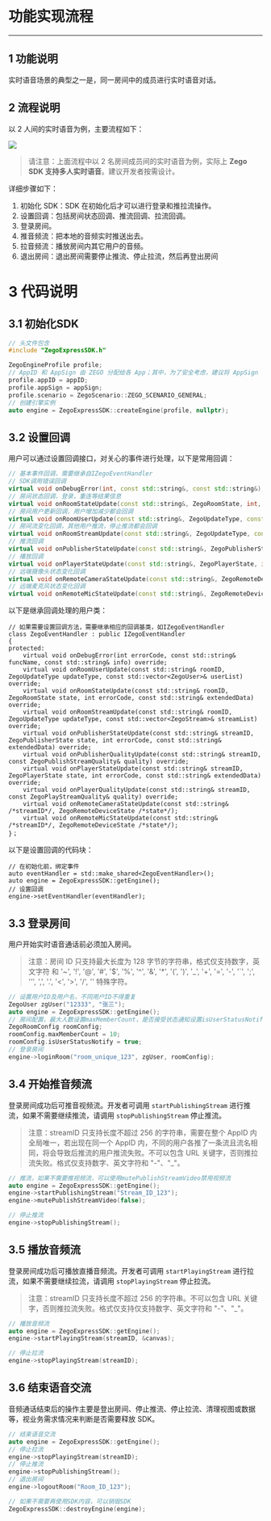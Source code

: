 # 功能实现流程
- - - 

## 1 功能说明
实时语音场景的典型之一是，同一房间中的成员进行实时语音对话。

## 2 流程说明
以 2 人间的实时语音为例，主要流程如下：

![](/Pics/iOS/Applications-InstantAudio/5-InstantAudio-Implementation/flow.png)

> 请注意：上面流程中以 2 名房间成员间的实时语音为例，实际上 **Zego SDK 支持多人实时语音**。建议开发者按需设计。

详细步骤如下：

1. 初始化 SDK：SDK 在初始化后才可以进行登录和推拉流操作。
2. 设置回调：包括房间状态回调、推流回调、拉流回调。
3. 登录房间。
4. 推音频流：把本地的音频实时推送出去。
5. 拉音频流：播放房间内其它用户的音频。
6. 退出房间：退出房间需要停止推流、停止拉流，然后再登出房间

# 3 代码说明
## 3.1 初始化SDK

```c++
// 头文件包含
#include "ZegoExpressSDK.h"

ZegoEngineProfile profile;
// AppID 和 AppSign 由 ZEGO 分配给各 App；其中，为了安全考虑，建议将 AppSign 存储在 App 的业务后台，需要使用时从后台获取
profile.appID = appID;
profile.appSign = appSign;
profile.scenario = ZegoScenario::ZEGO_SCENARIO_GENERAL;
// 创建引擎实例
auto engine = ZegoExpressSDK::createEngine(profile, nullptr);
```
## 3.2 设置回调

用户可以通过设置回调接口，对关心的事件进行处理，以下是常用回调：

```c++
// 基本事件回调，需要继承自IZegoEventHandler
// SDK调用错误回调
virtual void onDebugError(int, const std::string&, const std::string&);
// 房间状态回调，登录，重连等结果信息
virtual void onRoomStateUpdate(const std::string&, ZegoRoomState, int, const std::string&);
// 房间用户更新回调，用户增加减少都会回调
virtual void onRoomUserUpdate(const std::string&, ZegoUpdateType, const std::vector<ZegoUser>&);
// 房间流变化回调，其他用户推流，停止推流都会回调
virtual void onRoomStreamUpdate(const std::string&, ZegoUpdateType, const std::vector<ZegoStream>&);
// 推流回调
virtual void onPublisherStateUpdate(const std::string&, ZegoPublisherState, int, const std::string&);
// 播放回调
virtual void onPlayerStateUpdate(const std::string&, ZegoPlayerState, int, const std::string&);
// 远端摄像头状态变化回调
virtual void onRemoteCameraStateUpdate(const std::string&, ZegoRemoteDeviceState);
// 远端麦克风状态变化回调
virtual void onRemoteMicStateUpdate(const std::string&, ZegoRemoteDeviceState);
```
以下是继承回调处理的用户类：
```
// 如果需要设置回调方法，需要继承相应的回调基类，如IZegoEventHandler
class ZegoEventHandler : public IZegoEventHandler
{
protected:
    virtual void onDebugError(int errorCode, const std::string& funcName, const std::string& info) override;
    virtual void onRoomUserUpdate(const std::string& roomID, ZegoUpdateType updateType, const std::vector<ZegoUser>& userList) override;
    virtual void onRoomStateUpdate(const std::string& roomID, ZegoRoomState state, int errorCode, const std::string& extendedData) override;
    virtual void onRoomStreamUpdate(const std::string& roomID, ZegoUpdateType updateType, const std::vector<ZegoStream>& streamList) override;
    virtual void onPublisherStateUpdate(const std::string& streamID, ZegoPublisherState state, int errorCode, const std::string& extendedData) override;
    virtual void onPublisherQualityUpdate(const std::string& streamID, const ZegoPublishStreamQuality& quality) override;
    virtual void onPlayerStateUpdate(const std::string& streamID, ZegoPlayerState state, int errorCode, const std::string& extendedData) override;
    virtual void onPlayerQualityUpdate(const std::string& streamID, const ZegoPlayStreamQuality& quality) override;    
    virtual void onRemoteCameraStateUpdate(const std::string& /*streamID*/, ZegoRemoteDeviceState /*state*/);
    virtual void onRemoteMicStateUpdate(const std::string& /*streamID*/, ZegoRemoteDeviceState /*state*/);
}；
```
以下是设置回调的代码块：
```
// 在初始化前，绑定事件
auto eventHandler = std::make_shared<ZegoEventHandler>();
auto engine = ZegoExpressSDK::getEngine();
// 设置回调
engine->setEventHandler(eventHandler);
```

## 3.3 登录房间

用户开始实时语音通话前必须加入房间。

> 注意：房间 ID 只支持最大长度为 128 字节的字符串，格式仅支持数字，英文字符 和 '~', '!', '@', '#', '$', '%', '^', '&', '\*', '(', ')', '_', '+', '=', '-', '`', ';', '’', ',', '.', '<', '>', '/', '' 特殊字符。

```c++
// 设置用户ID及用户名，不同用户ID不得重复
ZegoUser zgUser("12333", "张三");
auto engine = ZegoExpressSDK::getEngine();
// 房间配置，最大人数设置maxMemberCount，是否接受状态通知设置isUserStatusNotify
ZegoRoomConfig roomConfig;
roomConfig.maxMemberCount = 10;
roomConfig.isUserStatusNotify = true;
// 登录房间
engine->loginRoom("room_unique_123", zgUser, roomConfig);

```

## 3.4 开始推音频流

登录房间成功后可推音视频流。开发者可调用 `startPublishingStream` 进行推流，如果不需要继续推流，请调用 `stopPublishingStream` 停止推流。

> 注意：streamID 只支持长度不超过 256 的字符串，需要在整个 AppID 内全局唯一，若出现在同一个 AppID 内，不同的用户各推了一条流且流名相同，将会导致后推流的用户推流失败。不可以包含 URL 关键字，否则推拉流失败。格式仅支持数字、英文字符和 "-"、"_"。

```c++
// 推流，如果不需要推视频流，可以使用mutePublishStreamVideo禁用视频流
auto engine = ZegoExpressSDK::getEngine();	
engine->startPublishingStream("Stream_ID_123");
engine->mutePublishStreamVideo(false);

// 停止推流
engine->stopPublishingStream();
```



## 3.5 播放音频流

登录房间成功后可播放直播音频流。开发者可调用 `startPlayingStream` 进行拉流，如果不需要继续拉流，请调用 `stopPlayingStream` 停止拉流。

> 注意：streamID 只支持长度不超过 256 的字符串。不可以包含 URL 关键字，否则推拉流失败。格式仅支持仅支持数字、英文字符和 "-"、"_"。

```c++
// 播放音频流
auto engine = ZegoExpressSDK::getEngine();
engine->startPlayingStream(streamID, &canvas);

// 停止拉流
engine->stopPlayingStream(streamID);
```



## 3.6 结束语音交流

音频通话结束后的操作主要是登出房间、停止推流、停止拉流、清理视图或数据等，视业务需求情况来判断是否需要释放 SDK。

```c++
// 结束语音交流
auto engine = ZegoExpressSDK::getEngine();
// 停止拉流
engine->stopPlayingStream(streamID);
// 停止推流
engine->stopPublishingStream();
// 退出房间
engine->logoutRoom("Room_ID_123");

// 如果不需要再使用SDK内容，可以销毁SDK
ZegoExpressSDK::destroyEngine(engine);
```
